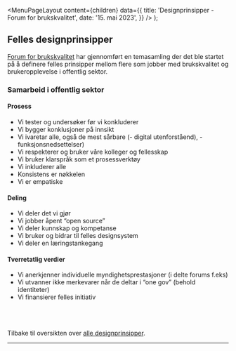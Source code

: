
<Meta
  title='Designprinsipper - Forum for brukskvalitet'
  description='Forum for brukskvalitet har gjennomført en temasamling der det ble startet på å definere felles prinsipper mellom flere som jobber med brukskvalitet og brukeropplevelse i offentlig sektor.'
/>

  <MenuPageLayout
    content={children}
    data={{
      title: 'Designprinsipper - Forum for brukskvalitet',
      date: '15. mai 2023',
    }}
  />
);

## Felles designprinsipper

[Forum for brukskvalitet](https://www.digdir.no/digitalisering-og-samordning/forum-brukskvalitet/3579) har gjennomført en temasamling der det ble startet på å definere felles prinsipper mellom flere som jobber med brukskvalitet og brukeropplevelse i offentlig sektor.

### Samarbeid i offentlig sektor

#### Prosess

- Vi tester og undersøker før vi konkluderer
- Vi bygger konklusjoner på innsikt
- Vi ivaretar alle, også de mest sårbare (- digital utenforståend), - funksjonsnedsettelser)
- Vi respekterer og bruker våre kolleger og fellesskap
- Vi bruker klarspråk som et prosessverktøy
- Vi inkluderer alle
- Konsistens er nøkkelen
- Vi er empatiske

#### Deling

- Vi deler det vi gjør
- Vi jobber åpent “open source”
- Vi deler kunnskap og kompetanse
- Vi bruker og bidrar til felles designsystem
- Vi deler en læringstankegang

#### Tverretatlig verdier

- Vi anerkjenner individuelle myndighetsprestasjoner (i delte forums f.eks)
- Vi utvanner ikke merkevarer når de deltar i “one gov” (behold identiteter)
- Vi finansierer felles initiativ

\
\
\
Tilbake til oversikten over [alle designprinsipper](designprinsipper).

---
